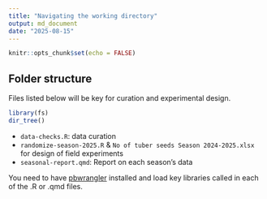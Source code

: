 ```yaml
---
title: "Navigating the working directory"
output: md_document
date: "2025-08-15"
---
```


```r
knitr::opts_chunk$set(echo = FALSE)
```

## Folder structure

Files listed below will be key for curation and experimental design.

```r
library(fs)
dir_tree()
```


- `data-checks.R`: data curation
- `randomize-season-2025.R` & `No of tuber seeds Season 2024-2025.xlsx` for design of field experiments
- `seasonal-report.qmd`: Report on each season's data

You need to have [pbwrangler](https://bokola.github.io/pbwrangler/) installed and load key libraries called in each of the .R or .qmd files.
